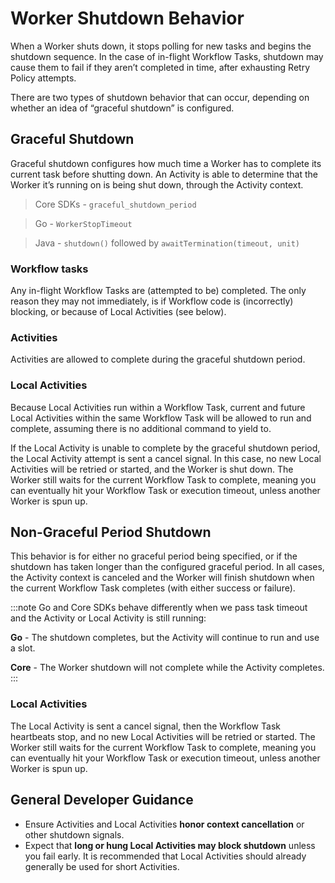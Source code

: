 # Worker Shutdown Behavior

When a Worker shuts down, it stops polling for new tasks and begins the shutdown sequence.
In the case of in-flight Workflow Tasks, shutdown may cause them to fail if they aren’t completed in time, after exhausting Retry Policy attempts.

There are two types of shutdown behavior that can occur, depending on whether an idea of “graceful shutdown” is configured.

## Graceful Shutdown

Graceful shutdown configures how much time a Worker has to complete its current task before shutting down.
An Activity is able to determine that the Worker it’s running on is being shut down, through the Activity context.

> Core SDKs - `graceful_shutdown_period`

> Go - `WorkerStopTimeout`

> Java - `shutdown()` followed by `awaitTermination(timeout, unit)`

### Workflow tasks

Any in-flight Workflow Tasks are (attempted to be) completed.
The only reason they may not immediately, is if Workflow code is (incorrectly) blocking, or because of Local Activities (see below).

### Activities

Activities are allowed to complete during the graceful shutdown period.

### Local Activities

Because Local Activities run within a Workflow Task, current and future Local Activities within the same Workflow Task will be allowed to run and complete, assuming there is no additional command to yield to.

If the Local Activity is unable to complete by the graceful shutdown period, the Local Activity attempt is sent a cancel signal. 
In this case, no new Local Activities will be retried or started, and the Worker is shut down.
The Worker still waits for the current Workflow Task to complete, meaning you can eventually hit your Workflow Task or execution timeout, unless another Worker is spun up.

## Non-Graceful Period Shutdown

This behavior is for either no graceful period being specified, or if the shutdown has taken longer than the configured graceful period.
In all cases, the Activity context is canceled and the Worker will finish shutdown when the current Workflow Task completes (with either success or failure).

:::note
Go and Core SDKs behave differently when we pass task timeout and the Activity or Local Activity is still running:

**Go** - The shutdown completes, but the Activity will continue to run and use a slot.

**Core** - The Worker shutdown will not complete while the Activity completes. 
:::

### Local Activities

The Local Activity is sent a cancel signal, then the Workflow Task heartbeats stop, and no new Local Activities will be retried or started.
The Worker still waits for the current Workflow Task to complete, meaning you can eventually hit your Workflow Task or execution timeout, unless another Worker is spun up.

## General Developer Guidance

- Ensure Activities and Local Activities **honor context cancellation** or other shutdown signals.
- Expect that **long or hung Local Activities may block shutdown** unless you fail early.
  It is recommended that Local Activities should already generally be used for short Activities.
